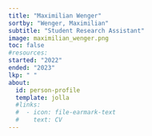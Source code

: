 ```yaml
---
title: "Maximilian Wenger"
sortby: "Wenger, Maximilian"
subtitle: "Student Research Assistant"
image: maximilian_wenger.png
toc: false
#resources: 
started: "2022"
ended: "2023"
lkp: " "
about:
  id: person-profile
  template: jolla
  #links:
  #  - icon: file-earmark-text
  #    text: CV
---
```


:::{#person-profile}
:::

<!---
## Biography
## Experience
## Education
-->
